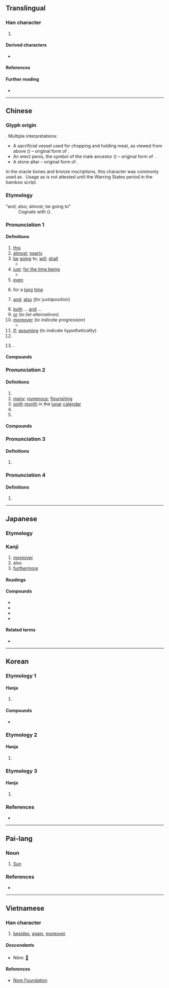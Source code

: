 {{also|旦|目|自}}
{{character info}}
{{commonscat}}
==Translingual==
{{stroke order|strokes=5}}

===Han character===
{{Han char|rn=1|rad=一|as=04|sn=5|four=77100|canj=BM|ids=⿱⺝一,⿴𠀃𠄠}}

# {{mul-shuowen radical-def|494}}

====Derived characters====
* {{l|mul|[[咀]], [[坥]], [[姐]], [[狙]], [[阻]], [[䏣]], [[柤]], [[𤇅]], [[祖]], [[租]], [[粗]], [[組]]([[组]]), [[袓]], [[䱉]], [[助]], [[䢸]], [[䪶]], [[宜]], [[㡹]], [[査]], [[𤇙]], [[䯶]], [[跙]], [[徂]]}}

====References====
{{Han ref|kx=0077.070|dkj=00029|dj=0154.190|hdz=10015.050|uh=4E14}}

====Further reading====
{{kangxi-ws|一部/四畫}}
* {{wikidatalite|Q12174386|且}}

----

==Chinese==
{{zh-forms|alt=𠀇,𠀃}}

===Glyph origin===
{{Han etym}}
{{liushu|p}}. Multiple interpretations:
* A sacrificial vessel used for chopping and holding meat, as viewed from above ({{zh-ref|Wang, 1923}}) – original form of {{och-l|俎}}.
* An erect penis, the symbol of the male ancestor ({{zh-ref|Guo, 1931}}) – original form of {{och-l|祖}}.
* A stone altar – original form of {{och-l|祖}}.

In the oracle bones and bronze inscriptions, this character was commonly used as {{och-l|祖}}. Usage as {{och-l|俎}} is not attested until the Warring States period in the bamboo script.

===Etymology===
; “and; also; almost; be going to”
: Cognate with {{och-l|將}} ({{zh-ref|Schuessler, 2007}}).

===Pronunciation 1===
{{zh-pron
|m=qiě
|c=ce2
|c-t=cie2
|h=pfs=chhiá;gd=qia3
|md=chiā
|mn=ml,jj,tw:chhiáⁿ/xm,zz:chhiá
|mn-t=cian2
|w=2qia,2qi
|w_note=2qia - vernacular; 2qi - literary
|mc=2
|oc=2,1
|ma=Zh-qie.ogg
|cat=pron,adv,conj,part,pn
}}

====Definitions====
{{zh-hanzi}}

# [[this]]
# [[almost]]; [[nearly]]
# [[be]] [[going]] to; [[will]]; [[shall]]
#* {{zh-x|^@闔廬 且 死，告 其 子 ^@夫差{chaī} 曰：「必 毋 忘 ^越。」|[[w:King Helu of Wu|Helu]], when he is '''about to''' die, instructs his son [[w:Fuchai|Fuchai]]: "Never ever forget Yue."|ref=Shiji}}
# [[just]]; [[for the time being]]
#* {{zh-x|因 欲 至 郢，將軍 ^孫 ^武 曰：「民 勞，未可，且 待 之。」乃 歸。|([[w:Wu Zixu|Wu Yun]] and [[w:Bo Pi|Bopi]]) wanted to follow through and strike all the way to Ying. General [[w:Sun Tzu|Sun Wu]] said, "Our civilians are exhausted by the war, therefore we must not advance. '''For now''', let us wait (for future opportunities)." Hence, the armies returned.|ref=Shiji}}
# [[even]] {{gl|''used for emphasis, often with a hypothetical extreme scenario''}}
# {{lb|zh|dialectal Mandarin}} for a [[long]] [[time]]
#: {{zh-x|這 水 太 燙，且 得{děi} 晾 會{huǐ}兒{r} 呢。|This water is so hot; [it] need to be left alone to cool down '''for a long time'''.|M-UIB}}
#: {{zh-x|這{zhèi} 活兒{r} 且 幹 不{bu} 完 呢。||M-UIB}}
# [[and]]; [[also]] (''for juxtaposition'')
#: {{zh-x|而且|and; but also}}
#: {{zh-x|他 的 演講 簡短 且 切中{zhòng} 要害。|His speech was short '''and''' to the point.}}
# [[both]] ... [[and]] ...
# [[or]] (''to list alternatives'')
# [[moreover]] (''to indicate progression'')
#* {{zh-x|且 ^@句{gōu}踐 為{weí}人 能 辛苦，今 不 滅，後 必 悔 之。|'''Furthermore''', [[w:Goujian|King Goujian]]'s conduct has always been one of endurance during extreme hardship; if you fail to neutralize him at this moment, you will regret it later.|ref=Shiji}}
# [[if]]; [[assuming]] (''to indicate hypotheticality'')
# {{n-g|[[sentence]]-[[initial]] or sentence-[[medial]] [[modal]] [[particle]]}}
# {{surname|zh|nodot=1}}.

====Compounds====
{{zh-der|fold=1|而且|得過且過|且夫|且見|尚且|且行且談|且住|且是|急且|且自|且戰且走|姑且|且說|且要|因循苟且|且道|且如|且則|且歌且舞|並且|不苟且|且慢|故且|權且|暫且擱下|抑且|暫且|況且|更且|甚且|死且不朽|窮且益堅|敢且|方且|苟且唐塞|苟且偷安|苟且偷生|聊且|苟且自度|載歌且舞|苟且|且末}}

===Pronunciation 2===
{{zh-pron
|m=jū
|c=zeoi1,ceoi2
|md=cṳ̆
|mn=xm:chu/qz:chir
|mn-t=zu1
|mc=1
|oc=1,2
|cat=n,a,part
}}

====Definitions====
{{zh-hanzi}}

# {{zh-alt-form|俎|[[chopping]] [[board]]}}
# [[many]]; [[numerous]]; [[flourishing]]
# [[sixth]] [[month]] in the [[lunar]] [[calendar]]
# {{n-g|[[sentence]]-[[final]] [[modal]] [[particle]]}}
# {{zh-alt-form|駔|[[steed]]}}

====Compounds====
{{zh-der|fold=1|且月|狂且|猼且|鉗且|且蘭|且末:Jūmò}}

===Pronunciation 3===
{{zh-pron
|m=cú
|cat=v
}}

====Definitions====
{{zh-hanzi}}

# {{zh-alt-form|徂|to [[go]] to}}

===Pronunciation 4===
{{zh-pron
|m=jū
|c=ceoi1,cou4
|cat=a
}}

====Definitions====
{{zh-hanzi}}

# {{zh-only|次且|[[hesitant]] in [[walking]]}}

{{zh-cat|Elementary}}

----

==Japanese==

===Etymology===
{{rfe|ja}}

===Kanji===
{{ja-kanji|grade=c|rs=一04}}

#[[moreover]]
#also
#[[furthermore]]

====Readings====
{{ja-readings
|goon=しゃ, しょ, ぞ
|kanon=しゃ, しょ, そ
|kanyoon=しょ
|kun=か-つ
}}

====Compounds====
* {{ja-r|苟且|かりそめ}}
* {{ja-r|且%又|かつ%また}}
*{{ja-r|暫且|ざんしょ}}
*{{ja-r|尚%且つ|なお%かつ}}

====Related terms====
* {{ja-r|且つ|かつ}}

----

==Korean==

===Etymology 1===

====Hanja====
{{ko-hanja|또|차}}

# {{hanja form of|차|[[moreover]]; [[also]]}}

====Compounds====
* {{q|archaic}} {{ko-l|차설|且說}}

===Etymology 2===

====Hanja====
{{ko-hanja|도마|조}}

# {{alt form|ko|俎||{{hanja form of|조|a [[sacrificial]] [[altar]]; a [[cutting board]], a [[chopping board]]}}}}

===Etymology 3===

====Hanja====
{{ko-hanja|공경하다|공경할|저}}

# {{lb|ko|obsolete}} {{hanja form of|저|[[respect]]}}

===References===
* {{Hanja ref|nav=11740}}

----

==Pai-lang==

===Noun===
{{head|tbq-plg|noun|tr=*tsɑʔ}}

# [[Sun]]

===References===
* {{cite-journal|title=Songs of the Bailang: A New Transcription with Etymological Commentary|last=Hill|first=Nathan W.|year=2017|journal=Bulletin de l'École française d'Extrême-Orient|volume=103|pages=386—429|url=https://www.persee.fr/doc/befeo_0336-1519_2017_num_103_1_6257}}

----

==Vietnamese==

===Han character===
{{vi-readings|rs=一04
|hanviet=thả-tdcntd, thư-Trần (1999), tồ-Trần (1999)
|nom=thả-tdcntd, vã-gdhn, vả-gdhn
}}

# {{lb|vi|literary}} [[besides]], [[again]], [[moreover]]

=====Descendants=====
* Nôm: [[𡲤]]

====References====
<references/>
* [http://nomfoundation.org/common/nom_details.php?codepoint=4e14 Nom Foundation]